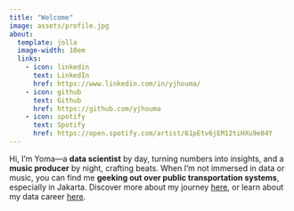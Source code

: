 ```yaml
---
title: "Welcome"
image: assets/profile.jpg
about:
  template: jolla
  image-width: 10em
  links:
    - icon: linkedin
      text: LinkedIn
      href: https://www.linkedin.com/in/yjhouma/
    - icon: github
      text: Github
      href: https://github.com/yjhouma
    - icon: spotify
      text: Spotify
      href: https://open.spotify.com/artist/61pEtv6jEM12tiHXu9e04Y
---
```


Hi, I'm Yoma—a **data scientist** by day, turning numbers into insights, and a **music producer** by night, crafting beats. When I'm not immersed in data or music, you can find me **geeking out over public transportation systems**, especially in Jakarta. Discover more about my journey [here](my-story.qmd), or learn about my data career [here](resume.qmd).
